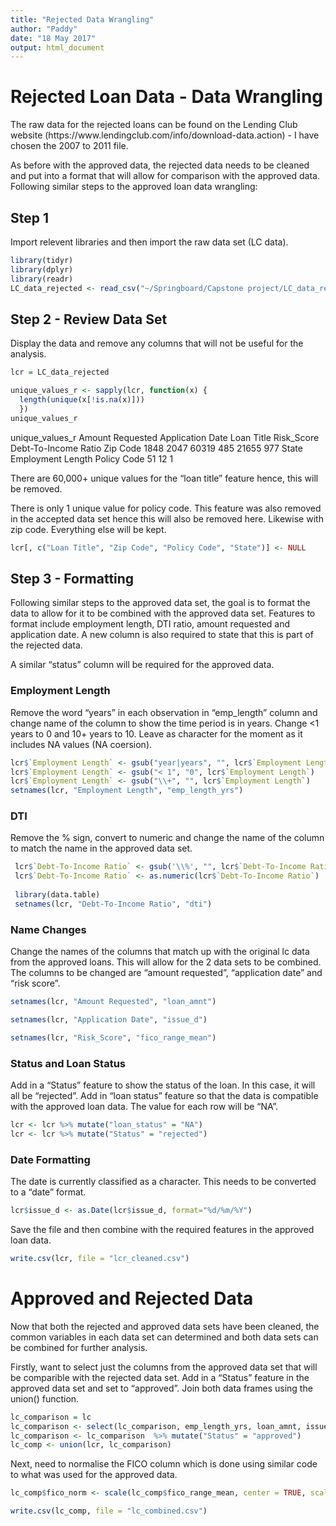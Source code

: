 ---
title: "Rejected Data Wrangling"
author: "Paddy"
date: "18 May 2017"
output: html_document
---

# Rejected Loan Data - Data Wrangling

The raw data for the rejected loans can be found on the Lending Club website (https://www.lendingclub.com/info/download-data.action) - I have chosen the 2007 to 2011 file.

As before with the approved data, the rejected data needs to be cleaned and put into a format that will allow for comparison with the approved data. Following similar steps to the approved loan data wrangling:

## Step 1 
Import relevent libraries and then import the raw data set (LC data).

```{r}
library(tidyr)
library(dplyr)
library(readr)
LC_data_rejected <- read_csv("~/Springboard/Capstone project/LC_data_rejected.csv")
```
## Step 2 - Review Data Set

Display the data and remove any columns that will not be useful for the analysis.  

```{r}
lcr = LC_data_rejected

unique_values_r <- sapply(lcr, function(x) {
  length(unique(x[!is.na(x)]))
  })
unique_values_r

```
 unique_values_r
    Amount Requested     Application Date           Loan Title           Risk_Score Debt-To-Income Ratio             Zip Code 
                1848                 2047                60319                  485                21655                  977 
               State    Employment Length          Policy Code 
                  51                   12                    1
                  
There are 60,000+ unique values for the "loan title" feature hence, this will be removed. 

There is only 1 unique value for policy code. This feature was also removed in the accepted data set hence this will also be removed here. Likewise with zip code. Everything else will be kept.

```{r}
lcr[, c("Loan Title", "Zip Code", "Policy Code", "State")] <- NULL
```
## Step 3 - Formatting

Following similar steps to the approved data set, the goal is to format the data to allow for it to be combined with the approved data set. Features to format include employment length, DTI ratio, amount requested and application date. A new column is also required to state that this is part of the rejected data. 

A similar "status" column will be required for the approved data. 

### Employment Length
Remove the word "years" in each observation in "emp_length" column and change name of the column to show the time period is in years. Change <1 years to 0 and 10+ years to 10. Leave as character for the moment as it includes NA values (NA coersion).  

```{r}
lcr$`Employment Length` <- gsub("year|years", "", lcr$`Employment Length`)
lcr$`Employment Length` <- gsub("< 1", "0", lcr$`Employment Length`)
lcr$`Employment Length` <- gsub("\\+", "", lcr$`Employment Length`)
setnames(lcr, "Employment Length", "emp_length_yrs")
```
### DTI
Remove the % sign, convert to numeric and change the name of the column to match the name in the approved data set. 

```{r}
 lcr$`Debt-To-Income Ratio` <- gsub('\\%', "", lcr$`Debt-To-Income Ratio`)
 lcr$`Debt-To-Income Ratio` <- as.numeric(lcr$`Debt-To-Income Ratio`)
 
 library(data.table)
 setnames(lcr, "Debt-To-Income Ratio", "dti")
```

### Name Changes

Change the names of the columns that match up with the original lc data from the approved loans. This will allow for the 2 data sets to be combined. The columns to be changed are "amount requested", "application date" and "risk score".

```{r}
setnames(lcr, "Amount Requested", "loan_amnt")

setnames(lcr, "Application Date", "issue_d")

setnames(lcr, "Risk_Score", "fico_range_mean")
```
### Status and Loan Status
Add in a "Status" feature to show the status of the loan. In this case, it will all be "rejected". Add in "loan status" feature so that the data is compatible with the approved loan data. The value for each row will be "NA".

```{r}
lcr <- lcr %>% mutate("loan_status" = "NA")
lcr <- lcr %>% mutate("Status" = "rejected")
```
### Date Formatting
The date is currently classified as a character. This needs to be converted to a "date" format. 

```{r}
lcr$issue_d <- as.Date(lcr$issue_d, format="%d/%m/%Y")
```

Save the file and then combine with the required features in the approved loan data. 

```{r}
write.csv(lcr, file = "lcr_cleaned.csv")
```

# Approved and Rejected Data
Now that both the rejected and approved data sets have been cleaned, the common variables in each data set can determined and both data sets can be combined for further analysis. 


Firstly, want to select just the columns from the approved data set that will be comparible with the rejected data set. 
Add in a "Status" feature in the approved data set and set to "approved".
Join both data frames using the union() function. 


```{r}
lc_comparison = lc
lc_comparison <- select(lc_comparison, emp_length_yrs, loan_amnt, issue_d, fico_range_mean, loan_status, dti)
lc_comparison <- lc_comparison  %>% mutate("Status" = "approved")
lc_comp <- union(lcr, lc_comparison)
```
Next, need to normalise the FICO column which is done using similar code to what was used for the approved data.

```{r}
lc_comp$fico_norm <- scale(lc_comp$fico_range_mean, center = TRUE, scale = TRUE)

write.csv(lc_comp, file = "lc_combined.csv")
```


